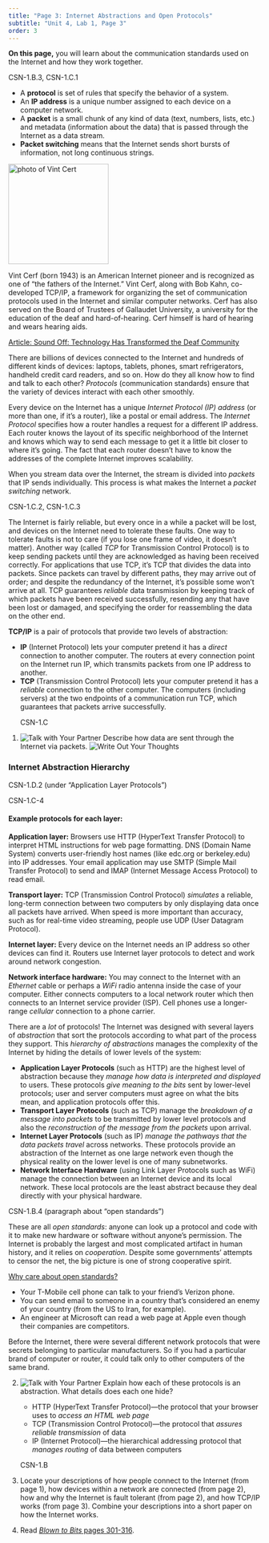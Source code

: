 ```yaml
---
title: "Page 3: Internet Abstractions and Open Protocols"
subtitle: "Unit 4, Lab 1, Page 3"
order: 3
---
```


::: learn
<p><strong>On this page,</strong> you will learn about the communication
standards used on the Internet and how they work together.</p>
:::

::: vocabBig
::: ap-standard
CSN-1.B.3, CSN-1.C.1
:::

<ul>

<li>A <strong>protocol</strong> is set of rules that specify the
behavior of a system.</li>

<li>An <strong>IP address</strong> is a unique number assigned to each
device on a computer network.</li>

<li>A <strong>packet</strong> is a small chunk of any kind of data
(text, numbers, lists, etc.) and metadata (information about the data)
that is passed through the Internet as a data stream.</li>

<li><strong>Packet switching</strong> means that the Internet sends
short bursts of information, not long continuous strings.</li>

</ul>
:::

::: atwork
::: imageRight
<img src="/img/atwork/Vint_Cert.jpeg" title="photo of Vint Cert" alt="photo of Vint Cert" class="noshadow" height="200px"/>
:::

<p>Vint Cerf (born 1943) is an American Internet pioneer and is
recognized as one of "the fathers of the Internet." Vint Cerf, along
with Bob Kahn, co-developed TCP/IP, a framework for organizing the set
of communication protocols used in the Internet and similar computer
networks. Cerf has also served on the Board of Trustees of Gallaudet
University, a university for the education of the deaf and
hard-of-hearing. Cerf himself is hard of hearing and wears hearing
aids.</p>

<p><a href="https://papyrus.greenville.edu/2020/09/sound-off-technology-has-transformed-the-deaf-community/" title="Article: Sound Off: Technology Has Transformed the Deaf Community" target="_blank">Article:
Sound Off: Technology Has Transformed the Deaf Community</a></p>
:::

<p>There are billions of devices connected to the Internet and hundreds
of different kinds of devices: laptops, tablets, phones, smart
refrigerators, handheld credit card readers, and so on. How do they all
know how to find and talk to each other? <em>Protocols</em>
(communication standards) ensure that the variety of devices interact
with each other smoothly.</p>

<p>Every device on the Internet has a unique <em>Internet Protocol (IP)
address</em> (or more than one, if it's a router), like a postal or
email address. The <em>Internet Protocol</em> specifies how a router
handles a request for a different IP address. Each router knows the
layout of its specific neighborhood of the Internet and knows which way
to send each message to get it a little bit closer to where it's going.
The fact that each router doesn't have to know the addresses of the
complete Internet improves scalability.</p>

<p>When you stream data over the Internet, the stream is divided into
<em>packets</em> that IP sends individually. This process is what makes
the Internet a <em>packet switching</em> network.</p>

::: ap-standard
CSN-1.C.2, CSN-1.C.3
:::

<p>The Internet is fairly reliable, but every once in a while a packet
will be lost, and devices on the Internet need to tolerate these faults.
One way to tolerate faults is not to care (if you lose one frame of
video, it doesn't matter). Another way (called <em>TCP</em> for
Transmission Control Protocol) is to keep sending packets until they are
acknowledged as having been received correctly. For applications that
use TCP, it's TCP that divides the data into packets. Since packets can
travel by different paths, they may arrive out of order; and despite the
redundancy of the Internet, it's possible some won't arrive at all. TCP
guarantees <em>reliable</em> data transmission by keeping track of which
packets have been received successfully, resending any that have been
lost or damaged, and specifying the order for reassembling the data on
the other end.</p>

::: vocabFullWidth
<p>

<strong>TCP/IP</strong> is a pair of protocols that provide two levels
of abstraction:

<ul>

<li><strong>IP</strong> (Internet Protocol) lets your computer pretend
it has a <em>direct</em> connection to another computer. The routers at
every connection point on the Internet run IP, which transmits packets
from one IP address to another.</li>

<li><strong>TCP</strong> (Transmission Control Protocol) lets your
computer pretend it has a <em>reliable</em> connection to the other
computer. The computers (including servers) at the two endpoints of a
communication run TCP, which guarantees that packets arrive
successfully.</li>

</ul>

</p>
:::

::: forYouToDo
<ol>

::: ap-standard
CSN-1.C
:::

<li><img src="/img/icons/talk-with-your-partner.png" title="Talk with Your Partner" alt="Talk with Your Partner" class="inline"/>
Describe how data are sent through the Internet via packets.
<img src="/img/icons/write-out-thoughts.png" title="Write Out Your Thoughts" alt="Write Out Your Thoughts" class="inline"/></li>

</ol>
:::

<h3>Internet Abstraction Hierarchy</h3>

::: ap-standard
CSN-1.D.2 (under "Application Layer Protocols")
:::

::: sidenoteBig
::: ap-standard
CSN-1.C-4
:::

<h4>Example protocols for each layer:</h4>

<p><strong>Application layer:</strong> Browsers use HTTP (HyperText
Transfer Protocol) to interpret HTML instructions for web page
formatting. DNS (Domain Name System) converts user-friendly host names
(like edc.org or berkeley.edu) into IP addresses. Your email application
may use SMTP (Simple Mail Transfer Protocol) to send and IMAP (Internet
Message Access Protocol) to read email.</p>

<p><strong>Transport layer:</strong> TCP (Transmission Control Protocol)
<em>simulates</em> a reliable, long-term connection between two
computers by only displaying data once all packets have arrived. When
speed is more important than accuracy, such as for real-time video
streaming, people use UDP (User Datagram Protocol).</p>

<p><strong>Internet layer:</strong> Every device on the Internet needs
an IP address so other devices can find it. Routers use Internet layer
protocols to detect and work around network congestion.</p>

<p><strong>Network interface hardware:</strong> You may connect to the
Internet with an <em>Ethernet</em> cable or perhaps a <em>WiFi</em>
radio antenna inside the case of your computer. Either connects
computers to a local network router which then connects to an Internet
service provider (ISP). Cell phones use a longer-range <em>cellular</em>
connection to a phone carrier.</p>
:::

<p>There are a <em>lot</em> of protocols! The Internet was designed with
several layers of <em>abstraction</em> that sort the protocols according
to what part of the process they support. This <em>hierarchy of
abstractions</em> manages the complexity of the Internet by hiding the
details of lower levels of the system:</p>

<div>

<ul>

<li><strong>Application Layer Protocols</strong> (such as HTTP) are the
highest level of abstraction because they<em> manage how data is
interpreted and displayed</em> to users. These protocols <em>give
meaning to the bits</em> sent by lower-level protocols; user and server
computers must agree on what the bits mean, and application protocols
offer this.</li>

<li><strong>Transport Layer Protocols</strong> (such as TCP) manage the
<em>breakdown of a message into packets</em> to be transmitted by lower
level protocols and also the <em>reconstruction of the message from the
packets</em> upon arrival.</li>

<li><strong>Internet Layer Protocols</strong> (such as IP) <em>manage
the pathways that the data packets travel</em> across networks. These
protocols provide an abstraction of the Internet as one large network
even though the physical reality on the lower level is one of many
subnetworks.</li>

<li><strong>Network Interface Hardware</strong> (using Link Layer
Protocols such as WiFi) manage the connection between an Internet device
and its local network. These local protocols are the least abstract
because they deal directly with your physical hardware.</li>

</ul>

</div>

::: ap-standard
CSN-1.B.4 (paragraph about "open standards")
:::

::: takeNote
These are all <em>open standards</em>: anyone can look up a protocol and
code with it to make new hardware or software without anyone's
permission. The Internet is probably the largest and most complicated
artifact in human history, and it relies on <em>cooperation</em>.
Despite some governments' attempts to censor the net, the big picture is
one of strong cooperative spirit.
:::

::: endnote
<a href="#hint-open" data-bs-toggle="collapse" title="Why care about open standards?">Why
care about open standards?</a>

::: {#hint-open .collapse}
<ul>

<li>Your T-Mobile cell phone can talk to your friend's Verizon
phone.</li>

<li>You can send email to someone in a country that's considered an
enemy of your country (from the US to Iran, for example).</li>

<li>An engineer at Microsoft can read a web page at Apple even though
their companies are competitors.</li>

</ul>

<p>Before the Internet, there were several different network protocols
that were secrets belonging to particular manufacturers. So if you had a
particular brand of computer or router, it could talk only to other
computers of the same brand.</p>
:::
:::

::: forYouToDo
<ol start="2">

<li>

<img src="/img/icons/talk-with-your-partner.png" title="Talk with Your Partner" alt="Talk with Your Partner" class="imageRight"/>
Explain how each of these protocols is an abstraction. What details does
each one hide?

<ul>

<li>HTTP (HyperText Transfer Protocol)---the protocol that your browser
uses to <em>access an HTML web page</em></li>

<li>TCP (Transmission Control Protocol)---the protocol that <em>assures
reliable transmission</em> of data</li>

<li>IP (Internet Protocol)---the hierarchical addressing protocol that
<em>manages routing</em> of data between computers</li>

</ul>

</li>

::: ap-standard
CSN-1.B
:::

<li>Locate your descriptions of how people connect to the Internet (from
page 1), how devices within a network are connected (from page 2), how
and why the Internet is fault tolerant (from page 2), and how TCP/IP
works (from page 3). Combine your descriptions into a short paper on how
the Internet works.</li>

</ol>
:::

::: ifTime
<ol start="4">

<li>Read
<a href="http://www.bitsbook.com/wp-content/uploads/2008/12/B2B_3.pdf#page=319" target="_blank" title="Blown to Bits: The Internet as System
and Spirit "><em>Blown to Bits</em> pages 301-316</a>.</li>

</ol>
:::
